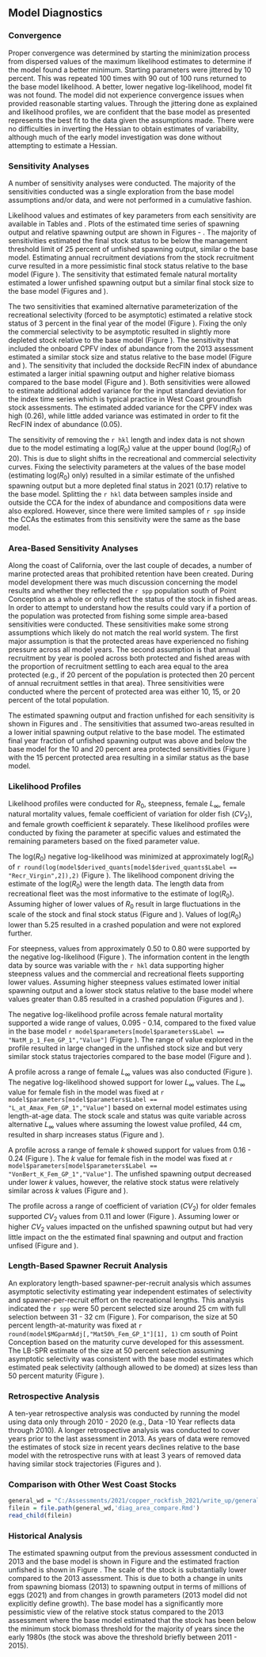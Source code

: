 ## Model Diagnostics


### Convergence

Proper convergence was determined by starting the minimization process from dispersed values of the maximum likelihood estimates to determine if the model found a better minimum. Starting parameters were jittered by 10 percent. This was repeated 100 times with 90 out of 100 runs returned to the base model likelihood. A better, lower negative log-likelihood, model fit was not found. The model did not experience convergence issues when provided reasonable starting values. Through the jittering done as explained and likelihood profiles, we are confident that the base model as presented represents the best fit to the data given the assumptions made. There were no difficulties in inverting the Hessian to obtain estimates of variability, although much of the early model investigation was done without attempting to estimate a Hessian. 


### Sensitivity Analyses{#sensitivities}

A number of sensitivity analyses were conducted.  The majority of the sensitivities conducted was a single exploration from the base model assumptions and/or data, and were not performed in a cumulative fashion.

\begin{enumerate}
   
  \item Estimate female natural mortality.

  \item Estimate the coefficient of variation for older fish by sex. 

  \item Estimate annual recruitment deviations.

  \item Data weighting according to the McAllister-Ianelli method using the weighting values shown in Table \ref{tab:dw}. 
  
  \item Data weighting according to the Dirichlet method where the estimated parameters are shown in Table \ref{tab:dw}.

  \item Fix selectivity for the commercial fleet to be asymptotic. 
  
  \item Fix selectivity for the recreational fleet to be asymptotic. 
    
  \item Fix selectivity for both the commercial and recreational fleets to be asymptotic. 
  
  \item Fit to the dockside RecFIN index of abundance used in the 2013 assessment. 

  \item Fit to the onboard Charter Priveat Fishing Vessel (CPFV) index of abundance used in the 2013 assessment. 

  \item Remove the `r hkl` length and index data.
  
\end{enumerate}

Likelihood values and estimates of key parameters from each sensitivity are available in Tables \ref{tab:sensitivities-1} and \ref{tab:sensitivities-2}. Plots of the estimated time series of spawning output and relative spawning output are shown in Figures \ref{fig:sens-ssb-1} - \ref{fig:sens-depl-2}. The majority of sensitivities estimated the final stock status to be below the management threshold limit of 25 percent of unfished spawning output, similar o the base model. Estimating annual recruitment deviations from the stock recruitment curve resulted in a more pessimistic final stock status relative to the base model (Figure \ref{fig:sens-depl-1}).  The sensitivity that estimated female natural mortality estimated a lower unfished spawning output but a similar final stock size to the base model (Figures \ref{fig:sens-ssb-1} and \ref{fig:sens-depl-1}). 

The two sensitivities that examined alternative parameterization of the recreational selectivity (forced to be asymptotic) estimated a relative stock status of 3 percent in the final year of the model (Figure \ref{fig:sens-depl-2}). Fixing the only the commercial selectivity to be asymptotic resulted in slightly more depleted stock relative to the base model (Figure \ref{fig:sens-depl-2}). The sensitivity that included the onboard CPFV index of abundance from the 2013 assessment estimated a similar stock size and status relative to the base model (Figure \ref{fig:sens-ssb-2} and \ref{fig:sens-depl-2}). The sensitivity that included the dockside RecFIN index of abundance estimated a larger initial spawning output and higher relative biomass compared to the base model (Figure \ref{fig:sens-ssb-2} and \ref{fig:sens-depl-2}). Both sensitivities were allowed to estimate additional added variance for the input standard deviation for the index time series which is typical practice in West Coast groundfish stock assessments. The estimated added variance for the CPFV index was high (0.26), while little added variance was estimated in order to fit the  RecFIN index of abundance (0.05).

The sensitivity of removing the `r hkl` length and index data is not shown due to the model estimating a log($R_0$) value at the upper bound (log($R_0$) of 20). This is due to slight shifts in the recreational and commercial selectivity curves.  Fixing the selectivity parameters at the values of the base model (estimating log($R_0$) only) resulted in a similar estimate of the unfished spawning output but a more depleted final status in 2021 (0.17) relative to the base model. Splitting the `r hkl` data between samples inside and outside the CCA for the index of abundance and compositions data were also explored.  However, since there were limited samples of `r spp` inside the CCAs the estimates from this sensitivity were the same as the base model.    

### Area-Based Sensitivity Analyses 

Along the coast of California, over the last couple of decades, a number of marine protected areas that prohibited retention have been created. During model development there was much discussion concerning the model results and whether they reflected the `r spp` population south of Point Conception as a whole or only reflect the status of the stock in fished areas. In order to attempt to understand how the results could vary if a portion of the population was protected from fishing some simple area-based sensitivities were conducted.  These sensitivities make some strong assumptions which likely do not match the real world system.  The first major assumption is that the protected areas have experienced no fishing pressure across all model years. The second assumption is that annual recruitment by year is pooled across both protected and fished areas with the proportion of recruitment settling to each area equal to the area protected (e.g., if 20 percent of the population is protected then 20 percent of annual recruitment settles in that area). Three sensitivities were conducted where the percent of protected area was either 10, 15, or 20 percent of the total population.

The estimated spawning output and fraction unfished for each sensitivity is shown in Figures  \ref{fig:sens-area-ssb} and \ref{fig:sens-area-depl}. The sensitivities that assumed two-areas resulted in a lower initial spawning output relative to the base model.  The estimated final year fraction of unfished spawning output was above and below the base model for the 10 and 20 percent area protected sensitivities (Figure \ref{fig:sens-area-depl}) with the 15 percent protected area resulting in a similar status as the base model. 

### Likelihood Profiles

Likelihood profiles were conducted for $R_0$, steepness, female $L_{\infty}$, female natural mortality values, female coefficient of variation for older fish ($CV_2$), and female growth coefficient $k$ separately. These likelihood profiles were conducted by fixing the parameter at specific values and estimated the remaining parameters based on the fixed parameter value.

The log($R_0$) negative log-likelihood was minimized at approximately log($R_0$) of `r round(log(model$derived_quants[model$derived_quants$Label == "Recr_Virgin",2]),2)` (Figure \ref{fig:r0-profile}). The likelihood component driving the estimate of the log($R_0$) were the length data.  The length data from recreational fleet was the most informative to the estimate of log($R_0$).  Assuming higher of lower values of $R_0$ result in large fluctuations in the scale of the stock and final stock status (Figure \ref{fig:r0-ssb} and \ref{fig:r0-depl}). Values of log($R_0$) lower than 5.25 resulted in a crashed population and were not explored further. 

For steepness, values from approximately 0.50 to 0.80 were supported by the negative log-likelihood (Figure \ref{fig:h-profile}).  The information content in the length data by source was variable with the `r hkl` data supporting higher steepness values and the commercial and recreational fleets supporting lower values. Assuming higher steepness values estimated lower initial spawning output and a lower stock status relative to the base model where values greater than 0.85 resulted in a crashed population (Figures \ref{fig:h-ssb} and \ref{fig:h-depl}).  

The negative log-likelihood profile across female natural mortality supported a wide range of values, 0.095 - 0.14, compared to the fixed value in the base model `r model$parameters[model$parameters$Label == "NatM_p_1_Fem_GP_1","Value"]` (Figure \ref{fig:m-profile}). The range of value explored in the profile resulted in large changed in the unfished stock size and but very similar stock status trajectories compared to the base model (Figure \ref{fig:m-ssb} and  \ref{fig:m-depl}). 

A profile across a range of female $L_{\infty}$ values was also conducted (Figure \ref{fig:linf-profile}).  The negative log-likelihood showed support for lower $L_{\infty}$ values. The $L_{\infty}$ value for female fish in the model was fixed at `r model$parameters[model$parameters$Label == "L_at_Amax_Fem_GP_1","Value"]` based on external model estimates using length-at-age data. The stock scale and status was quite variable across alternative $L_{\infty}$ values where assuming the lowest value profiled, 44 cm, resulted in sharp increases status (Figure \ref{fig:linf-ssb} and \ref{fig:linf-depl}).

A profile across a range of female $k$ showed support for values from 0.16 - 0.24 (Figure \ref{fig:k-profile}). The $k$ value for female fish in the model was fixed at `r model$parameters[model$parameters$Label == "VonBert_K_Fem_GP_1","Value"]`. The unfished spawning output decreased under lower $k$ values, however, the relative stock status were relatively similar across $k$ values (Figure \ref{fig:k-ssb} and \ref{fig:k-depl}).

The profile across a range of coefficient of variation ($CV_2$) for older females supported $CV_2$ values from 0.11 and lower (Figure \ref{fig:cv-profile}). Assuming lower or higher $CV_2$ values impacted on the unfished spawning output but had very little impact on the the estimated final spawning and output and fraction unfised (Figure \ref{fig:cv-ssb} and \ref{fig:cv-depl}).

### Length-Based Spawner Recruit Analysis 

An exploratory length-based spawner-per-recruit analysis which assumes asymptotic selectivity estimating year independent estimates of selectivity and spawner-per-recruit effort on the recreational lengths. This analysis indicated the `r spp` were 50 percent selected size around 25 cm with full selection between 31 - 32 cm  (Figure \ref{fig:lbspr}). For comparison, the size at 50 percent length-at-maturity was fixed at `r round(model$MGparmAdj[,"Mat50%_Fem_GP_1"][1], 1)` cm south of Point Conception based on the maturity curve developed for this assessment.  The LB-SPR estimate of the size at 50 percent selection assuming asymptotic selectivity was consistent with the base model estimates which estimated peak selectivity (although allowed to be domed) at sizes less than 50 percent maturity (Figure \ref{fig:selex}).   

### Retrospective Analysis

A ten-year retrospective analysis was conducted by running the model using data only through 2010 - 2020 (e.g., Data -10 Year reflects data through 2010). A longer retrospective analysis was conducted to cover years prior to the last assessment in 2013. As years of data were removed the estimates of stock size in recent years declines relative to the base model with the retrospective runs with at least 3 years of removed data having similar stock trajectories (Figures \ref{fig:retro-ssb} and \ref{fig:retro-depl}). 


### Comparison with Other West Coast Stocks

```r
general_wd = "C:/Assessments/2021/copper_rockfish_2021/write_up/general_text"
filein = file.path(general_wd,'diag_area_compare.Rmd')
read_child(filein)
```

### Historical Analysis

The estimated spawning output from the previous assessment conducted in 2013 and the base model is shown in Figure \ref{fig:compare-ssb-2013} and the estimated fraction unfished is shown in Figure \ref{fig:compare-depl-2013}. The scale of the stock is substantially lower compared to the 2013 assessment. This is due to both a change in units from spawning biomass (2013) to spawning output in terms of millions of eggs (2021) and from changes in growth parameters (2013 model did not explicitly define growth). The base model has a significantly more pessimistic view of the relative stock status compared to the 2013 assessment where the base model estimated that the stock has been below the minimum stock biomass threshold for the majority of years since the early 1980s (the stock was above the threshold briefly between 2011 - 2015).
